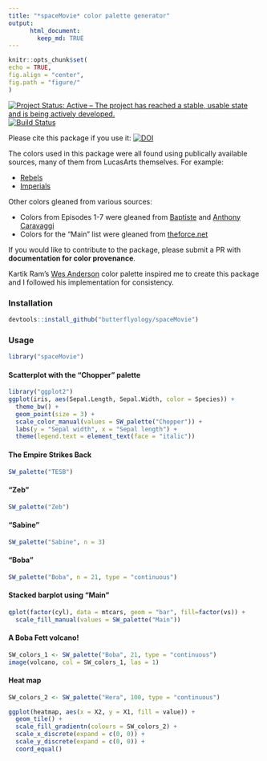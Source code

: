 ```yaml
---
title: "*spaceMovie* color palette generator"
output:  
      html_document:  
        keep_md: TRUE 
---
```

```r
knitr::opts_chunk$set(
echo = TRUE, 
fig.align = "center",
fig.path = "figure/"
)
```
[![Project Status: Active – The project has reached a stable, usable state and is being actively developed.](http://www.repostatus.org/badges/latest/active.svg)](http://www.repostatus.org/#active)
[![Build Status](https://travis-ci.org/butterflyology/spaceMovie.svg?branch=master)](https://travis-ci.org/butterflyology/spaceMovie)


Please cite this package if you use it: 
[![DOI](https://zenodo.org/badge/78565513.svg)](https://zenodo.org/badge/latestdoi/78565513)

The colors used in this package were all found using publically available sources, many of them from LucasArts themselves. For example:

- [Rebels](http://www.starwars.com/news/star-wars-rebels-costume-color-guide-for-padawans-twileks-and-more)
- [Imperials](http://www.starwars.com/news/star-wars-rebels-costume-color-guide-for-imperials)

Other colors gleaned from various sources:

- Colors from Episodes 1-7 were gleaned from [Baptiste](http://www.fubiz.net/en/2015/04/20/the-colors-of-star-wars-palettes/) and [Anthony Caravaggi](http://www.arcaravaggi.co.uk)
- Colors for the "Main" list were gleaned from [theforce.net](http://www.theforce.net/fanfilms/postproduction/crawl/opening.asp)

If you would like to contribute to the package, please submit a PR with **documentation for color provenance**.

Kartik Ram's [Wes Anderson](https://github.com/karthik/wesanderson) color palette inspired me to create this package and I followed his implementation for consistency.

### Installation
```r
devtools::install_github("butterflyology/spaceMovie")
```

### Usage
```r
library("spaceMovie")
```

#### Scatterplot with the "Chopper" palette
```r
library("ggplot2")
ggplot(iris, aes(Sepal.Length, Sepal.Width, color = Species)) +
  theme_bw() +
  geom_point(size = 3) +
  scale_color_manual(values = SW_palette("Chopper")) +
  labs(y = "Sepal width", x = "Sepal length") +
  theme(legend.text = element_text(face = "italic"))
```

#### The Empire Strikes Back
```r
SW_palette("TESB")
```

#### "Zeb"
```r
SW_palette("Zeb")
```

#### "Sabine"
```r
SW_palette("Sabine", n = 3)
```

#### "Boba"
```r
SW_palette("Boba", n = 21, type = "continuous")
```

#### Stacked barplot using "Main"
```r
qplot(factor(cyl), data = mtcars, geom = "bar", fill=factor(vs)) +
  scale_fill_manual(values = SW_palette("Main"))
```

#### A Boba Fett volcano!
```r
SW_colors_1 <- SW_palette("Boba", 21, type = "continuous")
image(volcano, col = SW_colors_1, las = 1)
```

#### Heat map
```r
SW_colors_2 <- SW_palette("Hera", 100, type = "continuous")

ggplot(heatmap, aes(x = X2, y = X1, fill = value)) + 
  geom_tile() + 
  scale_fill_gradientn(colours = SW_colors_2) + 
  scale_x_discrete(expand = c(0, 0)) +
  scale_y_discrete(expand = c(0, 0)) + 
  coord_equal() 
```
